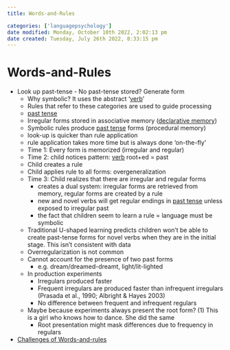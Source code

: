 ```yaml
---
title: Words-and-Rules

categories: ['languagepsychology']
date modified: Monday, October 10th 2022, 2:02:13 pm
date created: Tuesday, July 26th 2022, 8:33:15 pm
---
```


# Words-and-Rules
- Look up past-tense
		- No past-tense stored? Generate form
	- Why symbolic? It uses the abstract '[verb](Verb.qmd)'
	- Rules that refer to these categories are used to guide processing
	- [past tense](past%20tense.qmd)
	- Irregular forms stored in associative memory ([declarative memory](Declarative%20memory.qmd))
	- Symbolic rules produce [past tense](past%20tense.qmd) forms (procedural memory)
	- look-up is quicker than rule application
	- rule application takes more time but is always done 'on-the-fly'
	- Time 1: Every form is memorized (irregular and regular)
	- Time 2: child notices pattern: [verb](Verb.qmd) root+ed = past
	- Child creates a rule
	- Child applies rule to all forms: overgeneralization
	- Time 3: Child realizes that there are irregular and regular forms
		- creates a dual system: irregular forms are retrieved from memory, regular forms are created by a rule
		- new and novel verbs will get regular endings in [past tense](past%20tense.qmd) unless exposed to irregular past
		- the fact that children seem to learn a rule = language must be symbolic
	- Traditional U-shaped learning predicts children won't be able to create past-tense forms for novel verbs when they are in the initial stage. This isn't consistent with data
	- Overregularization is not common
	- Cannot account for the presence of two past forms
		- e.g. dream/dreamed-dreamt, light/lit-lighted
	- In production experiments
		- Irregulars produced faster
		- Frequent irregulars are produced faster than infrequent irregulars (Prasada et al., 1990; Albright & Hayes 2003)
		- No difference between frequent and infrequent regulars
	- Maybe because experiments always present the root form? (1) This is a girl who knows how to dance. She did the same
		- Root presentation might mask differences due to frequency in regulars
- [Challenges of Words-and-rules](Challenges%20of%20Words-and-rules.qmd)
	



